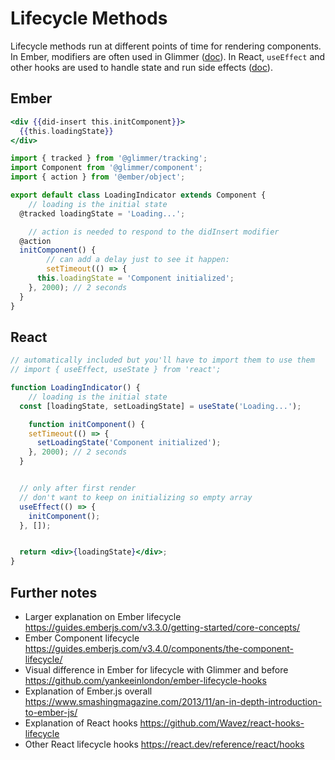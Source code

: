 # Lifecycle Methods

Lifecycle methods run at different points of time for rendering components. In Ember, modifiers are often used in Glimmer ([doc](https://github.com/emberjs/ember-render-modifiers)). In React, `useEffect` and other hooks are used to handle state and run side effects ([doc](https://react.dev/learn/synchronizing-with-effects)).

## Ember 

```hbs title="template.hbs"
<div {{did-insert this.initComponent}}>
  {{this.loadingState}}
</div>
```

```js title="component.js" showLineNumbers
import { tracked } from '@glimmer/tracking';
import Component from '@glimmer/component';
import { action } from '@ember/object';

export default class LoadingIndicator extends Component {
	// loading is the initial state
  @tracked loadingState = 'Loading...';

	// action is needed to respond to the didInsert modifier
  @action
  initComponent() {
		// can add a delay just to see it happen: 
		setTimeout(() => {
      this.loadingState = 'Component initialized';
    }, 2000); // 2 seconds
  }
}
```

## React 

```jsx title="component.js" live
// automatically included but you'll have to import them to use them
// import { useEffect, useState } from 'react';

function LoadingIndicator() {
	// loading is the initial state
  const [loadingState, setLoadingState] = useState('Loading...');

	function initComponent() {
    setTimeout(() => {
      setLoadingState('Component initialized');
    }, 2000); // 2 seconds
  }


  // only after first render
  // don't want to keep on initializing so empty array
  useEffect(() => {
    initComponent();
  }, []);


  return <div>{loadingState}</div>;
}
```

## Further notes

- Larger explanation on Ember lifecycle https://guides.emberjs.com/v3.3.0/getting-started/core-concepts/
- Ember Component lifecycle https://guides.emberjs.com/v3.4.0/components/the-component-lifecycle/
- Visual difference in Ember for lifecycle with Glimmer and before https://github.com/yankeeinlondon/ember-lifecycle-hooks
- Explanation of Ember.js overall https://www.smashingmagazine.com/2013/11/an-in-depth-introduction-to-ember-js/
- Explanation of React hooks https://github.com/Wavez/react-hooks-lifecycle
- Other React lifecycle hooks https://react.dev/reference/react/hooks